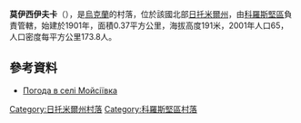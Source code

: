 {{coord|50|45|30|N|28|36|9|E|scale:30000|display=title}}

'''莫伊西伊夫卡'''（{{lang-uk|Мойсіївка}}），是[[烏克蘭|烏克蘭]]的村落，位於該國北部[[日托米爾州|日托米爾州]]，由[[科羅斯堅區|科羅斯堅區]]負責管轄，始建於1901年，面積0.37平方公里，海拔高度191米，2001年人口65，人口密度每平方公里173.8人。

==參考資料==
* [http://weather.in.ua/ua/zhitomirskaja/16160 Погода в селі Мойсіївка] {{Wayback|url=http://weather.in.ua/ua/zhitomirskaja/16160 |date=20111219164519 }}

{{DEFAULTSORT:Мойсіївка}}
[[Category:日托米爾州村落|Category:日托米爾州村落]]
[[Category:科羅斯堅區村落|Category:科羅斯堅區村落]]


{{Zhytomyr-geo-stub}}